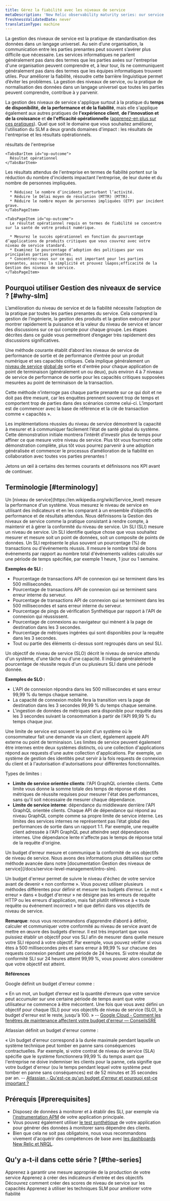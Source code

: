 ```yaml
---
title: Gérez la fiabilité avec les niveaux de service
metaDescription: 'New Relic observability maturity series: our service level management guide shows you how to easily measure and communicate the overall health, performance, and quality of your digital products and services to all stakeholders.'
freshnessValidatedDate: never
translationType: machine
---
```


La gestion des niveaux de service est la pratique de standardisation des données dans un langage universel. Au sein d’une organisation, la communication entre les parties prenantes peut souvent s’avérer plus difficile que nécessaire. Les services informatiques ne parlent généralement pas dans des termes que les parties axées sur l&apos;entreprise d&apos;une organisation peuvent comprendre et, à leur tour, ils ne communiquent généralement pas dans des termes que les équipes informatiques trouvent utiles. Pour améliorer la fiabilité, résoudre cette barrière linguistique permet d’éviter les problèmes. La gestion des niveaux de service, ou la pratique de normalisation des données dans un langage universel que toutes les parties peuvent comprendre, contribue à y parvenir.

La gestion des niveaux de service s&apos;applique surtout à la pratique du **temps de disponibilité, de la performance et de la fiabilité**, mais elle s&apos;applique également aux autres pratiques de **l&apos;expérience client**, **de l&apos;innovation et de la croissance** et **de l&apos;efficacité opérationnelle** ([apprenez-en plus sur ces pratiques](/docs/new-relic-solutions/observability-maturity/introduction)). Quel que soit le domaine que vous souhaitez améliorer, l&apos;utilisation du SLM a deux grands domaines d&apos;impact : les résultats de l&apos;entreprise et les résultats opérationnels.

<Tabs stacked>
  <TabsBar>
    <TabsBarItem id="business-outcome">
      résultats de l&apos;entreprise
    </TabsBarItem>

    <TabsBarItem id="op-outcome">
      Résultat opérationnel
    </TabsBarItem>
  </TabsBar>

  <TabsPages>
    <TabsPageItem id="business-outcome">
      Les résultats attendus de l&apos;entreprise en termes de fiabilité portent sur la réduction du nombre d&apos;incidents impactant l&apos;entreprise, de leur durée et du nombre de personnes impliquées.

      * Réduisez le nombre d’incidents perturbant l’activité.
      * Réduire le Délai moyen de résolution (MTTR) (MTTR).
      * Réduire le nombre moyen de personnes impliquées (ETP) par incident grave.
    </TabsPageItem>

    <TabsPageItem id="op-outcome">
      Le résultat opérationnel requis en termes de fiabilité se concentre sur la santé de votre produit numérique.

      * Mesurez le succès opérationnel en fonction du pourcentage d’applications de produits critiques que vous couvrez avec votre niveau de service standard.
      * Examinez le pourcentage d’adoption des politiques par vos principales parties prenantes.
      * Concentrez-vous sur ce qui est important pour les parties prenantes, assurez la simplicité et prouvez l&apos;efficacité de la Gestion des niveaux de service.
    </TabsPageItem>
  </TabsPages>
</Tabs>

## Pourquoi utiliser Gestion des niveaux de service ? [#why-slm]

L’amélioration du niveau de service et de la fiabilité nécessite l’adoption de la pratique par toutes les parties prenantes du service. Cela comprend la gestion de l’ingénierie, la gestion des produits et la gestion exécutive pour montrer rapidement la puissance et la valeur du niveau de service et lancer des discussions sur ce qui compte pour chaque groupe. Les étapes décrites dans ce guide vous permettront d’engager très rapidement des discussions significatives.

Une méthode courante établit d’abord les niveaux de service de performance de sortie et de performance d’entrée pour un produit numérique et ses capacités critiques. Cela implique généralement un [niveau de service](/docs/tutorial-service-level-mgmt/establish-input-sli) [global de](/docs/tutorial-service-level-mgmt/establish-output-sli) sortie et d&apos;entrée pour chaque application de point de terminaison (généralement un ou deux), puis environ 4 à 7 niveaux de service de performance de sortie pour les capacités critiques supposées mesurées au point de terminaison de la transaction.

Cette méthode n’interroge pas chaque partie prenante sur ce qui doit et ne doit pas être mesuré, car les enquêtes prennent souvent trop de temps et comportent trop de parties dans des scénarios comme celui-ci. L’important est de commencer avec la base de référence et la clé de transaction comme « capacités ».

Les implémentations réussies du niveau de service démontrent la capacité à mesurer et à communiquer facilement l’état de santé global du système. Cette démonstration initiale montrera l’intérêt d’investir plus de temps pour affiner ce que mesure votre niveau de service. Plus tôt vous fournirez cette démonstration complète, plus tôt vous pourrez parvenir à une adoption généralisée et commencer le processus d’amélioration de la fiabilité en collaboration avec toutes vos parties prenantes !

Jetons un œil à certains des termes courants et définissons nos KPI avant de continuer.

## Terminologie [#terminology]

<Collapser id="slm-terminology-service-level" title="niveau de service">
  Un [niveau de service](https://en.wikipedia.org/wiki/Service_level) mesure la performance d&apos;un système. Vous mesurez le niveau de service en utilisant des indicateurs et en les comparant à un ensemble d’objectifs de performance et de résultats attendus.
</Collapser>

<Collapser id="slm-terminology-service-level-management" title="Gestion des niveaux de service">
  Nous définissons la Gestion des niveaux de service comme la pratique consistant à rendre compte, à maintenir et à gérer la conformité du niveau de service.
</Collapser>

<Collapser id="slm-terminology-sli" title="SLI">
  Un SLI (SLI) mesure un niveau de service. Un SLI identifie quelque chose que vous souhaitez mesurer et mesure soit un point de données, soit un composite de points de données. Un SLI représente le plus souvent un pourcentage (%) de transactions ou d&apos;événements réussis. Il mesure le nombre total de bons événements par rapport au nombre total d&apos;événements valides calculés sur une période de temps spécifiée, par exemple 1 heure, 1 jour ou 1 semaine.

  **Exemples de SLI :**

  * Pourcentage de transactions API de connexion qui se terminent dans les 500 millisecondes.
  * Pourcentage de transactions API de connexion qui se terminent sans erreur interne du serveur.
  * Pourcentage de transactions API de connexion qui se terminent dans les 500 millisecondes et sans erreur interne du serveur.
  * Pourcentage de pings de vérification Synthétique par rapport à l&apos;API de connexion qui réussissent.
  * Pourcentage de connexions au navigateur qui mènent à la page de destination dans les 3 secondes.
  * Pourcentage de métriques ingérées qui sont disponibles pour la requête dans les 3 secondes.
  * Tout ou partie des éléments ci-dessus sont regroupés dans un seul SLI.
</Collapser>

<Collapser id="slm-terminology-slo" title="objectifs de niveau de service">
  Un objectif de niveau de service (SLO) décrit le niveau de service attendu d&apos;un système, d&apos;une tâche ou d&apos;une capacité. Il indique généralement le pourcentage de réussite requis d&apos;un ou plusieurs SLI dans une période donnée.

  **Exemples de SLO :**

  * L&apos;API de connexion répondra dans les 500 millisecondes et sans erreur 99,99 % du temps chaque semaine.
  * La capacité de connexion mobile fera la transition vers la page de destination dans les 3 secondes 99,99 % du temps chaque semaine.
  * L&apos;ingestion de données de métriques sera disponible pour requête dans les 3 secondes suivant la consommation à partir de l&apos;API 99,99 % du temps chaque jour.
</Collapser>

<Collapser id="slm-terminology-service-boundary" title="Limite de service">
  Une limite de service est souvent le point d&apos;un système où le consommateur fait une demande via un client, également appelé API externe ou point de terminaison. Les limites de service peuvent également être internes entre deux systèmes distincts, où une collection d&apos;applications répond aux requests d&apos;une autre collection d&apos;applications. Par exemple, un système de gestion des identités peut servir à la fois requests de connexion du client et à l&apos;autorisation d&apos;autorisations pour différentes fonctionnalités.

  Types de limites :

  * **Limite de service orientée clients**: l&apos;API GraphQL orientée clients. Cette limite vous donne la somme totale des temps de réponse et des métriques de réussite requises pour mesurer l&apos;état des performances, sans qu&apos;il soit nécessaire de mesurer chaque dépendance.
  * **Limite de service interne**: dépendance du middleware derrière l&apos;API GraphQL orientée clients. Chaque API de dépendance qui répond au niveau GraphQL compte comme sa propre limite de service interne. Les limites des services internes ne représentent pas l’état global des performances de sortie dans un rapport 1:1. Par exemple, une requête client adressée à l&apos;API GraphQL peut atteindre sept dépendances internes. Une dépendance lente n&apos;affecte pas le temps de réponse total de la requête d&apos;origine.
</Collapser>

<Collapser id="slm-terminology-error-budget" title="Budget d'erreur">
  Un budget d’erreur mesure et communique la conformité de vos objectifs de niveau de service. Nous avons des informations plus détaillées sur cette méthode avancée dans notre [documentation Gestion des niveaux de service](/docs/service-level-management/intro-slm).

  Un budget d&apos;erreur permet de suivre le niveau d&apos;échec de votre service avant de devenir « non conforme ». Vous pouvez utiliser plusieurs méthodes différentes pour définir et mesurer les budgets d’erreur. Le mot « erreur » dans « budget d&apos;erreur » ne désigne pas les erreurs de requête HTTP ou les erreurs d&apos;application, mais fait plutôt référence à « toute requête ou événement incorrect » tel que défini dans vos objectifs de niveau de service.

  **Remarque**: nous vous recommandons d’apprendre d’abord à définir, calculer et communiquer votre conformité au niveau de service avant de mettre en œuvre des budgets d’erreur. Il est très important que vous puissiez établir un objectif pour vos SLI afin de mesurer dans quelle mesure votre SLI répond à votre objectif. Par exemple, vous pouvez vérifier si vous êtes à 500 millisecondes près et sans erreur à 99,99 % sur chacune des requests connexion pendant une période de 24 heures. Si votre résultat de conformité SLI sur 24 heures atteint 99,99 %, vous pouvez alors considérer que votre objectif est atteint.

  **Références**

  Google définit un budget d&apos;erreur comme :

  « En un mot, un budget d’erreur est la quantité d’erreurs que votre service peut accumuler sur une certaine période de temps avant que votre utilisateur ne commence à être mécontent. Une fois que vous avez défini un objectif pour chaque (SLI) pour vos objectifs de niveau de service (SLO), le budget d&apos;erreur est le reste, jusqu&apos;à 100. » -- [Google Cloud - Comment les fenêtres de maintenance affectent votre budget d&apos;erreur — ConseilsSRE](https://cloud.google.com/blog/products/management-tools/sre-error-budgets-and-maintenance-windows)

  Atlassian définit un budget d&apos;erreur comme :

  « Un budget d&apos;erreur correspond à la durée maximale pendant laquelle un système technique peut tomber en panne sans conséquences contractuelles. Par exemple, si votre contrat de niveau de service (SLA) spécifie que le système fonctionnera 99,99 % du temps avant que l&apos;entreprise ne doive indemniser les clients pour la panne, cela signifie que votre budget d&apos;erreur (ou le temps pendant lequel votre système peut tomber en panne sans conséquences) est de 52 minutes et 35 secondes par an. -- [Atlassian - Qu&apos;est-ce qu&apos;un budget d&apos;erreur et pourquoi est-ce important ?](https://www.atlassian.com/incident-management/kpis/error-budget)
</Collapser>

## Prérequis [#prerequisites]

* Disposez de données à monitorer et à établir des SLI, par exemple via [l&apos;instrumentation APM](/docs/apm/new-relic-apm/getting-started/introduction-apm) de votre application principale.
* Vous pouvez également utiliser [le test synthétique](/docs/synthetics/synthetic-monitoring/getting-started/get-started-synthetic-monitoring) de votre application pour générer des données à monitorer sans dépendre des clients.
* Bien que cela ne soit pas obligatoire, nous vous recommandons vivement d&apos;acquérir des compétences de base avec [les dashboards New Relic et NRQL](https://learn.newrelic.com/webinar-getting-started-with-dashboards-nrql).

## Qu&apos;y a-t-il dans cette série ? [#the-series]

<DocTiles>
  <DocTile title="Establish an output performance SLI" path="/docs/tutorial-service-level-mgmt/establish-output-sli/">
    Apprenez à garantir une mesure appropriée de la production de votre service
  </DocTile>

  <DocTile title="Establish an input performance SLI" path="/docs/tutorial-service-level-mgmt/establish-input-sli/">
    Apprenez à créer des indicateurs d&apos;entrée et des objectifs
  </DocTile>

  <DocTile title="Establish capability SLIs" path="/docs/tutorial-service-level-mgmt/establish-capability-sli/">
    Découvrez comment créer des scores de niveau de service sur les capacités
  </DocTile>

  <DocTile title="Improve with service level management" path="/docs/tutorial-service-level-mgmt/improve-with-slm/">
    Apprenez à utiliser les techniques SLM pour améliorer votre fiabilité
  </DocTile>
</DocTiles>